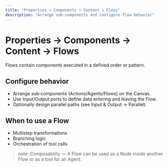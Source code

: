 ```yaml
---
title: "Properties → Components → Content → Flows"
description: "Arrange sub‑components and configure flow behavior"
---
```


# Properties → Components → Content → Flows

Flows contain components executed in a defined order or pattern.

## Configure behavior
- Arrange sub‑components (Actions/Agents/Flows) on the Canvas.
- Use Input/Output ports to define data entering and leaving the Flow.
- Optionally design parallel paths (see Input & Output → Parallel).

## When to use a Flow
- Multistep transformations
- Branching logic
- Orchestration of tool calls

> note: Composability — A Flow can be used as a Node inside another Flow or as a tool for an Agent.
